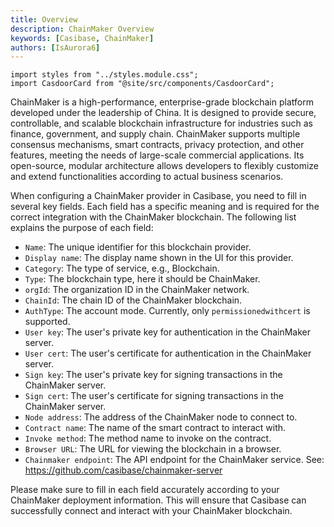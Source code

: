 ```yaml
---
title: Overview
description: ChainMaker Overview
keywords: [Casibase, ChainMaker]
authors: [IsAurora6]
---
```


```mdx-code-block
import styles from "../styles.module.css";
import CasdoorCard from "@site/src/components/CasdoorCard";
```

ChainMaker is a high-performance, enterprise-grade blockchain platform developed under the leadership of China. It is designed to provide secure, controllable, and scalable blockchain infrastructure for industries such as finance, government, and supply chain. ChainMaker supports multiple consensus mechanisms, smart contracts, privacy protection, and other features, meeting the needs of large-scale commercial applications. Its open-source, modular architecture allows developers to flexibly customize and extend functionalities according to actual business scenarios.

When configuring a ChainMaker provider in Casibase, you need to fill in several key fields. Each field has a specific meaning and is required for the correct integration with the ChainMaker blockchain. The following list explains the purpose of each field:

- `Name`: The unique identifier for this blockchain provider.
- `Display name`: The display name shown in the UI for this provider.
- `Category`: The type of service, e.g., Blockchain.
- `Type`: The blockchain type, here it should be ChainMaker.
- `orgId`: The organization ID in the ChainMaker network.
- `ChainId`: The chain ID of the ChainMaker blockchain.
- `AuthType`: The account mode. Currently, only `permissionedwithcert` is supported.
- `User key`: The user's private key for authentication in the ChainMaker server.
- `User cert`: The user's certificate for authentication in the ChainMaker server.
- `Sign key`: The user's private key for signing transactions in the ChainMaker server.
- `Sign cert`: The user's certificate for signing transactions in the ChainMaker server.
- `Node address`: The address of the ChainMaker node to connect to.
- `Contract name`: The name of the smart contract to interact with.
- `Invoke method`: The method name to invoke on the contract.
- `Browser URL`: The URL for viewing the blockchain in a browser.
- `Chainmaker endpoint`: The API endpoint for the ChainMaker service. See: <https://github.com/casibase/chainmaker-server>

Please make sure to fill in each field accurately according to your ChainMaker deployment information. This will ensure that Casibase can successfully connect and interact with your ChainMaker blockchain.

